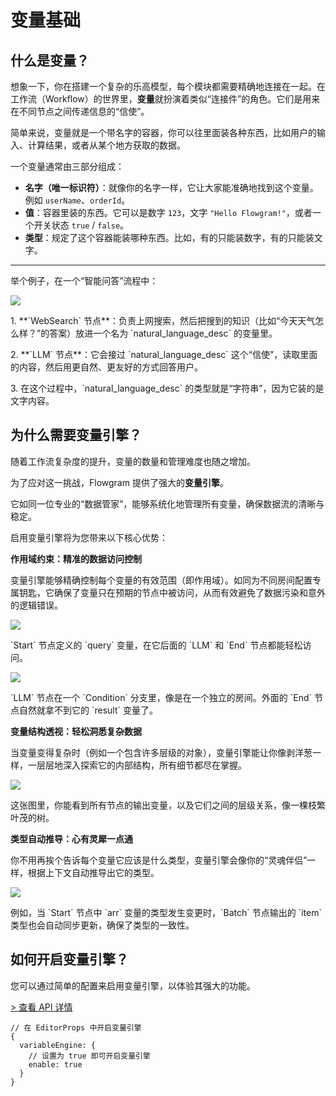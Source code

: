 # 变量基础

## 什么是变量？

想象一下，你在搭建一个复杂的乐高模型，每个模块都需要精确地连接在一起。在工作流（Workflow）的世界里，**变量**就扮演着类似“连接件”的角色。它们是用来在不同节点之间传递信息的“信使”。

简单来说，变量就是一个带名字的容器，你可以往里面装各种东西，比如用户的输入、计算结果，或者从某个地方获取的数据。

一个变量通常由三部分组成：

- **名字（唯一标识符）**：就像你的名字一样，它让大家能准确地找到这个变量。例如 `userName`、`orderId`。
- **值**：容器里装的东西。它可以是数字 `123`，文字 `"Hello Flowgram!"`，或者一个开关状态 `true` / `false`。
- **类型**：规定了这个容器能装哪种东西。比如，有的只能装数字，有的只能装文字。

---

举个例子，在一个“智能问答”流程中：

<div style={{display: 'flex', gap: '20px'}}>
  <img style={{width: "50%"}} loading="lazy" src="/variable/variable-biz-context-websearch-llm.png" />
  <div>
    <p style={{marginTop: 10}}>1. **`WebSearch` 节点**：负责上网搜索，然后把搜到的知识（比如“今天天气怎么样？”的答案）放进一个名为 `natural_language_desc` 的变量里。</p>
    <p style={{marginTop: 5}}>2. **`LLM` 节点**：它会接过 `natural_language_desc` 这个“信使”，读取里面的内容，然后用更自然、更友好的方式回答用户。</p>
    <p style={{marginTop: 5}}>3. 在这个过程中，`natural_language_desc` 的类型就是“字符串”，因为它装的是文字内容。</p>
  </div>
</div>

## 为什么需要变量引擎？

随着工作流复杂度的提升，变量的数量和管理难度也随之增加。

为了应对这一挑战，Flowgram 提供了强大的**变量引擎**。

它如同一位专业的“数据管家”，能够系统化地管理所有变量，确保数据流的清晰与稳定。

启用变量引擎将为您带来以下核心优势：

<div style={{ display: "grid", gridTemplateColumns: "1fr 1fr", gap: "25px" }}>
  <div style={{ gridColumn: "span 2" }}>
    <b>作用域约束：精准的数据访问控制</b>
    <p className="rs-tip">变量引擎能够精确控制每个变量的有效范围（即作用域）。如同为不同房间配置专属钥匙，它确保了变量只在预期的节点中被访问，从而有效避免了数据污染和意外的逻辑错误。</p>
    <div style={{display: "flex", gap: "25px"}}>
      <div>
        <img loading="lazy" src="/variable/variable-scope-feature-1.png" />
        <p style={{marginTop: '10px'}}>`Start` 节点定义的 `query` 变量，在它后面的 `LLM` 和 `End` 节点都能轻松访问。</p>
      </div>
      <div>
        <img loading="lazy" src="/variable/variable-scope-feature-2.png" />
        <p style={{marginTop: '10px'}}>`LLM` 节点在一个 `Condition` 分支里，像是在一个独立的房间。外面的 `End` 节点自然就拿不到它的 `result` 变量了。</p>
      </div>
    </div>
  </div>
  <div>
    <b>变量结构透视：轻松洞悉复杂数据</b>
    <p className="rs-tip">当变量变得复杂时（例如一个包含许多层级的对象），变量引擎能让你像剥洋葱一样，一层层地深入探索它的内部结构，所有细节都尽在掌握。</p>
    <img loading="lazy" src="/variable/variable-tree-management.gif" />
    <p style={{marginTop: '10px'}}>这张图里，你能看到所有节点的输出变量，以及它们之间的层级关系，像一棵枝繁叶茂的树。</p>
  </div>
  <div>
    <b>类型自动推导：心有灵犀一点通</b>
    <p className="rs-tip">你不用再挨个告诉每个变量它应该是什么类型，变量引擎会像你的“灵魂伴侣”一样，根据上下文自动推导出它的类型。</p>
    <img loading="lazy" src="/variable/variable-batch-auto-infer.gif" />
    <p style={{marginTop: '10px'}}>例如，当 `Start` 节点中 `arr` 变量的类型发生变更时，`Batch` 节点输出的 `item` 类型也会自动同步更新，确保了类型的一致性。</p>
  </div>
</div>

## 如何开启变量引擎？

您可以通过简单的配置来启用变量引擎，以体验其强大的功能。

[> 查看 API 详情](https://flowgram.ai/auto-docs/editor/interfaces/VariablePluginOptions.html)

```tsx pure title="use-editor-props.ts" {3}
// 在 EditorProps 中开启变量引擎
{
  variableEngine: {
    // 设置为 true 即可开启变量引擎
    enable: true
  }
}
```



